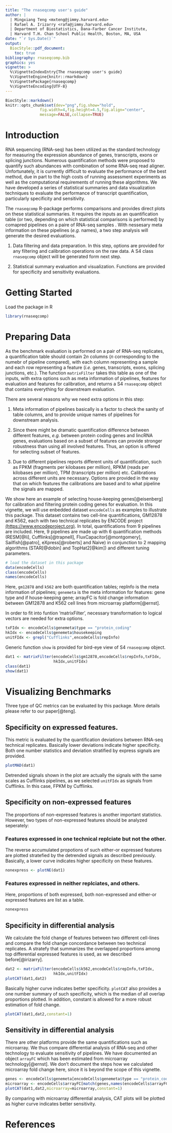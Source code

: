 ```yaml
---
title: "The rnaseqcomp user's guide"
author: |
  | Mingxiang Teng <mxteng@jimmy.harvard.edu>
  | Rafael A. Irizarry <rafa@jimmy.harvard.edu>
  | Department of Biostatistics, Dana-Farber Cancer Institute, 
  | Harvard T.H. Chan School Public Health, Boston, MA, USA
date: "`r Sys.Date()`"
output:
  BiocStyle::pdf_document:
    toc: true
bibliography: rnaseqcomp.bib
graphics: yes
vignette: >
  %\VignetteIndexEntry{The rnaseqcomp user's guide}
  %\VignetteEngine{knitr::rmarkdown}
  %\VignettePackage{rnaseqcomp}
  %\VignetteEncoding{UTF-8}
---
```


```r
BiocStyle::markdown()
knitr::opts_chunk$set(dev="png",fig.show="hold",
               fig.width=4,fig.height=4.5,fig.align="center",
               message=FALSE,collapse=TRUE)
```

# Introduction

RNA sequencing (RNA-seq) has been utilized as the standard technology for 
measuring the expression abundance of genes, transcripts, exons or splicing
junctions. Numerous quantification methods were proposed to quantify such
abundances with combination of some RNA-seq read aligner. Unfortunately, it
is currently difficult to evaluate the performance of the best method, due
in part to the high costs of running assessment experiments as well as the
computational requirements of running these algorithms. We have developed
a series of statistical summaries and data visualization techniques to
evaluate the performance of transcript quantification, particularly
specificity and sensitivity.

The `rnaseqcomp` R-package performs comparisons and provides direct plots
on these statistical summaries. It requires the inputs as an quantification
table (or two, depending on which statistical comparisons is performed) by
comapred pipelines on a paire of RNA-seq samples . With nessesary meta
information on these pipelines (*e.g.* names), a two step analysis will
generate the desired evaluations.

  1. Data filtering and data preparation. In this step, options are provided
  for any filtering and calibration operations on the raw data. A S4 class
  `rnaseqcomp` object will be generated form next step.
  
  1. Statistical summary evaluation and visualization. Functions are provided
  for specificity and sensitivity evaluations.

# Getting Started

Load the package in R

```r
library(rnaseqcomp)
```

# Preparing Data

As the benchmark evaluation is performed on a pair of RNA-seq replicates, a
quantification table should contain $2n$ columns ($n$ corresponding to the
numebr of pipeline compared), with each column representing a sample and each
row representing a feature (*i.e.* genes, transcripts, exons, splicing
junctions, etc.). The function `matrixFilter` takes this table as one of the
inputs, with extra options such as meta information of pipelines, features
for evaluation and features for calibration, and returns a S4 `rnaseqcomp`
object that contains everything for downstream evaluation.

There are several reasons why we need extra options in this step:

  1. Meta information of pipelines basically is a factor to check the sanity
  of table columns, and to provide unique names of pipelines for downstream
  analysis.
  
  1. Since there might be dramatic quantification difference between different
  features, *e.g.* between protein coding genes and lincRNA genes, evaluations
  based on a subset of features can provide stronger robustness than using all
  involved features. Thus, an option is offered for selecting subset of
  features.
  
  1. Due to different pipelines reports different units of quantification,
  such as FPKM (fragments per kilobases per million), RPKM (reads per
  kilobases per million), TPM (transcripts per million) etc. Calibrations
  across different units are necessary. Options are provided in the way that
  on which features the calibrations are based and to what pipeline the
  signals are mapped. 

We show here an example of selecting house-keeping genes[@eisenberg] for
calibration and filtering protein coding genes for evaluation. In this
vignette, we will use enbedded dataset `encodeCells` as examples to
illustrate this package. This dataset contains two cell-line
quantifications, GM12878 and K562, each with two technical replicates by
ENCODE project 
[(https://www.encodeproject.org)](https://www.encodeproject.org).
In total, quantifications from 9 pipelines are
included. Here, 9 pipelines are made up with 6 quantification methods
(RESM[@li], Cufflinks[@trapnell], FluxCapacitor[@montgomery],
Sailfish[@patro], eXpress[@roberts] and Naive) in conjunction to 2 mapping
algorithms (STAR[@dobin] and TopHat2[@kim]) and different tuning parameters.

```r
# load the dataset in this package
data(encodeCells)
class(encodeCells)
names(encodeCells)
```

Here, `gm12878` and `k562` are both quantification tables; repInfo is the meta
information of pipelines; `genemeta` is the meta information for features:
gene type and if house-keeping gene; arrayFC is fold change information
between GM12878 and K562 cell lines from microarray platform[@ernst].

In order to fit into funtion 'matrixFilter', necessary transformation to
logical vectors are needed for extra options.

```r
txFIdx <- encodeCells$genemeta$type == "protein_coding" 
hkIdx <- encodeCells$genemeta$housekeeping
unitFIdx <- grepl("Cufflinks",encodeCells$repInfo)
```

Generic function `show` is provided for bird-eye view of S4 `rnaseqcomp`
object.

```r
dat1 <- matrixFilter(encodeCells$gm12878,encodeCells$repInfo,txFIdx,
                     hkIdx,unitFIdx)
class(dat1)
show(dat1)
```

# Visualizing Benchmarks

Three type of QC metrics can be evaluated by this package. More details
please refer to our paper[@teng]. 

## Specificity on expressed features. 

This metric is evaluated by the quantification deviations between RNA-seq
technical replicates. Basically lower deviations indicate higher specificity.
Both one number statistics and deviation stratified by express signals are
provided.

```r
plotMAD(dat1)
```

Detrended signals shown in the plot are actually the signals with the same
scales as Cufflinks pipelines, as we selected `unitFIdx` as signals from
Cufflinks. In this case, FPKM by Cufflinks.

## Specificity on non-expressed features

The proportions of non-expressed features is another important statistics.
However, two types of non-expressed features should be analyzed seperately:

### Features expressed in one technical replciate but not the other.

The reverse accumulated propotions of such either-or expressed features are
plotted stratefied by the detrended signals as described previously.
Basically, a lower curve indicates higher specificity on these features.

```r
nonexpress <- plotNE(dat1)
```

### Features expressed in neither replciates, and others.

Here, proportions of both expressed, both non-expressed and either-or
expressed features are list as a table.
```r
nonexpress
```

## Specificity in differential analysis

We calculate the fold change of features between two different cell-lines
and compare the fold change concordance between two technical replicates.
A stratefy that summarizes the overlapped proportions among top differential
expressed features is used, as we described before[@irizarry]. 

```r
dat2 <- matrixFilter(encodeCells$k562,encodeCells$repInfo,txFIdx,
                     hkIdx,unitFIdx)
plotCAT(dat1,dat2)
```

Basically higher curve indicates better specificity. `plotCAT` also
provides a one number summary of such specificity, which is the median of
all overlap proportions plotted. In addition, constant is allowed for a
more robust estimation of fold change.
```r
plotCAT(dat1,dat2,constant=1)
```

## Sensitivity in differential analysis

There are other platforms provide the same quantifications such as microarray.
We thus compare differential analysis of RNA-seq and other technology to
evaluate sensitivity of pipelines. We have documented an object `arrayFC`
which has been estimated from microarray technology[@ernst]. We don't
document the steps how we calculated microarray fold change here, since it
is beyond the scope of this vignette. 

```r
genes <- encodeCells$genemeta[encodeCells$genemeta$type == "protein_coding", 1]
microarray <- encodeCells$arrayFC[match(genes,names(encodeCells$arrayFC))]
plotCAT(dat1,dat2,microarray=microarray,constant=1)
```

By comparing with microarray differential analysis, CAT plots will be plotted
as higher curve indicates better sensitivity. 

# References


